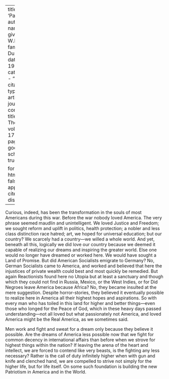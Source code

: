
---
title: 'Patriotism'
author:
  - name:
      given: W.E.B.
      family: Du Bois
date: May 1919
categories: 
  - ""
citation: 
  type: article-journal
  container-title: The Crisis
  volume: 17
  issue: 1
  page: 10
google-scholar: true

format:
  html:
    toc: false
    appendix-cite-as: display
---


Curious, indeed, has been the transformation in the souls of most Americans during this war. Before the war nobody loved America. The very phrase seemed maudlin and unintelligent. We loved Justice and Freedom; we sought reform and uplift in politics, health protection; a nobler and less class distinction race hatred; art, we hoped for universal education; but our country? We scarcely had a country—we willed a whole world. And yet, beneath all this, logically we did love our country because we deemed it capable of realizing our dreams and inspiring the greater world. Else one would no longer have dreamed or worked here. We would have sought a Land of Promise. But did American Socialists emigrate to Germany? No, German Socialists came to America, and worked and believed that here the injustices of private wealth could best and most quickly be remedied. But again Reactionists found here no Utopia but at least a sanctuary and though which they could not find in Russia, Mexico, or the West Indies, or for Did Negroes leave America because Africa? No, they became insulted at the mere suggestion. Despite horror-stories, they believed it eventually possible to realize here in America all their highest hopes and aspirations. So with every man who has toiled in this land for higher and better things—even those who longed for the Peace of God, which in these heavy days passed understanding—not all loved but what passionately not America, and loved America might be the Real America, as we sometimes said.

Men work and fight and sweat for a dream only because they believe it possible. Are the dreams of America less possible now that we fight for common decency in international affairs than before when we strove for highest things within the nation? If leaving the arena of the heart and intellect, we are forced to contend like very beasts, is the fighting any less necessary? Rather is the call of duty infinitely higher when with gun and knife and clenched hand, we are compelled to strive not simply for the higher life, but for life itself. On some such foundation is building the new Patriotism in America and in the World.


